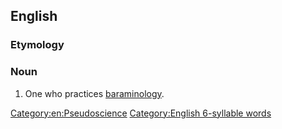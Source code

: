 ==English==

===Etymology===
{{suffix|en|baraminology|ist}}

===Noun===
{{en-noun}}

# One who practices [[baraminology]].

[[Category:en:Pseudoscience]]
[[Category:English 6-syllable words]]